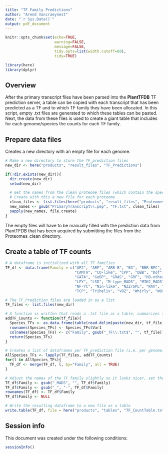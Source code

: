 ```yaml
---
title: "TF Family Predictions"
author: "Arend Vancraeynest"
date: "`r Sys.Date()`"
output: pdf_document
---
```


```r
knitr::opts_chunk$set(echo=TRUE,
                      warning=FALSE, 
                      message=FALSE,
                      tidy.opts=list(width.cutoff=60),
                      tidy=TRUE)
```

```r
library(here)
library(dplyr)
```

## Overview

After the primary transcript files have been parsed into the **PlantTFDB** TF prediction server, a table can be copied with each transcript that has been predicted as a TF and to which TF family they have been allocated. In this script, empty .txt files are generated to which these tables can be pasted. Next, the data from these files is used to create a giant table that includes for each genome/species the counts for each TF family.

## Prepare data files

Creates a new directory with an empty file for each genome.
```r
# Make a new directory to store the TF_prediction files
new_dir <- here("products", "result_files", "TF_Predictions")

if(!dir.exists(new_dir)){
  dir.create(new_dir)
  setwd(new_dir)

  # Get the names from the clean proteome files (which contain the species' name)
  # Create with this a new file for each proteome
  clean_files <- list.files(here("products", "result_files", "Proteomes_clean"))
  new_names <- gsub("PrimaryTranscript\\.pep", "TF.txt", clean_files)
  sapply(new_names, file.create)
}

```

The empty files will have to be manually filled with the prediction data from PlantTFDB that has been acquired by submitting the files from the Proteomes_clean directory.

## Create a table of TF counts

```r
# A dataframe is initialized with all TF families
TF_df <- data.frame(Family = c("AP2", "ARF", "ARR-B", "B3", "BBR-BPC", "BES1", "bHLH", "bZIP", "C2H2", "C3H",
                               "CAMTA", "CO-like", "CPP", "DBB", "Dof", "E2F/DP", "EIL", "ERF", "FAR1", "G2-like",
                               "GATA", "GeBP", "GRAS", "GRF", "HB-other", "HB-PHD", "HD-ZIP", "HRT-like", "HSF", "LBD",
                               "LFY", "LSD", "M-type_MADS", "MIKC_MADS", "MYB", "MYB_related", "NAC", "NF-X1", "NF-YA", "NF-YB", 
                               "NF-YC", "Nin-like", "NZZ/SPL", "RAV", "S1Fa-like", "SAP", "SBP", "SRS", "STAT", "TALE", 
                               "TCP", "Trihelix", "VOZ", "Whirly", "WOX", "WRKY", "YABBY", "ZF-HD"))

# The TF_Prediction files are loaded in as a list
TF_files <- list.files(new_dir)

# A function is written that reads a .txt file as a table, summarizes the counts for each TF family (through table() function) and generates a dataframe from it that can be merged to the previous dataframe
addTF_Counts <- function(tf_file){
  Species_TFs <- as.data.frame(table(read.delim(paste(new_dir, tf_file, sep = "/"), header = F)$V2))
  rownames(Species_TFs) <- Species_TFs$Var1
  colnames(Species_TFs) <- c("Family", gsub("_TF\\.txt$", "", tf_file))
  return(Species_TFs)
}

# Creates a list of dataframes per TF_prediction file (i.e. per genome) and merges each dataframe in this list to the first one (TF_df)
AllSpecies_TFs <- lapply(TF_files, addTF_Counts)
for(l in AllSpecies_TFs){
  TF_df <- merge(TF_df, l, by="Family", all = TRUE)
}

# Adjust the names of the TF family slightly so it looks nicer, set these as the rownames and remove the original column
TF_df$Family <- gsub("_MADS", "", TF_df$Family)
TF_df$Family <- gsub("_", "-", TF_df$Family)
rownames(TF_df) <- TF_df$Family
TF_df$Family <- NULL

# Write the resulting dataframe to a new file as a table
write.table(TF_df, file = here("products", "tables", "TF_CountTable.txt"))
```


## Session info

This document was created under the following conditions:

```r
sessionInfo()
```